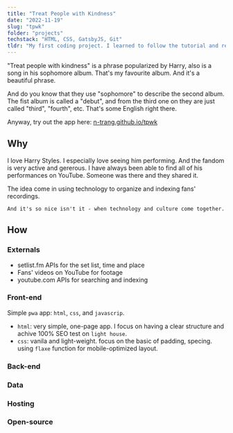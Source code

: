 ```yaml
---
title: "Treat People with Kindness"
date: "2022-11-19"
slug: "tpwk"
folder: "projects"
techstack: "HTML, CSS, GatsbyJS, Git"
tldr: "My first coding project. I learned to follow the tutorial and realizSed it was not that easy. Read the bug messages, tried to find the fix. Figured out some thing was a dead end and tried to change the aproach. etc. Very epic!"
---
```


"Treat people with kindness" is a phrase popularized by Harry, also is a song in his sophomore album. That's my favourite album. And it's a beautiful phrase.

And do you know that they use "sophomore" to describe the second album. The fist album is called a "debut", and from the third one on they are just called "third", "fourth", etc. That's some English right there.

Anyway, try out the app here: [n-trang.github.io/tpwk]()

## Why

I love Harry Styles. I especially love seeing him performing. And the fandom is very active and gererous. I have always been able to find all of his performances on YouTube. Someone was there and they shared it.

The idea come in using technology to organize and indexing fans' recordings.

    And it's so nice isn't it - when technology and culture come together.

## How

### Externals

- setlist.fm APIs for the set list, time and place
- Fans' videos on YouTube for footage
- youtube.com APIs for searching and indexing

### Front-end

Simple `pwa` app: `html`, `css`, and `javascrip`.

- `html`: very simple, one-page app. I focus on having a clear structure and achive 100% SEO test on `light house`.
- `css`: vanila and light-weight. focus on the basic of padding, specing. using `flaxe` function for mobile-optimized layout.

### Back-end

### Data

### Hosting

### Open-source
